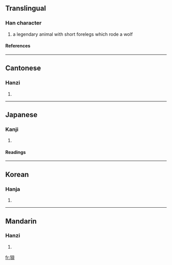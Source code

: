 {{see|狈}}

==Translingual==
===Han character===
{{Han char|rn=94|rad=犬|as=07|sn=10|four=4628<sub>0</sub>|canj=大竹月山金 (KHBUC)}}
# a legendary animal with short forelegs which rode a wolf
====References====
{{Han ref|kx=0712.030|dkj=20433|dj=1124.040|hdz=21349.030|uh=72FD|ud=29437|bh=AF56|bd=44886}}

----
==Cantonese==
===Hanzi===
{{yue-hanzi|jyut=|y=bui3}}
# {{defn|Cantonese}}

----
==Japanese==
===Kanji===
{{ja-kanji|grade=|rs=犬07}}
# {{defn|Japanese}} 
====Readings====
{{ja-readings|on=[[はい]] (hai), [[ばい]] (bai)|kun=}}

----
==Korean==
===Hanja===
{{ko-hanja|hangeul=패|eumhun=|rv=pae|mr=p'ae|y=phya}}
# {{defn|Korean}}

----
==Mandarin==
===Hanzi===
{{cmn-hanzi|sim=狈|pin=[[bèi]] (bei4), [[xiāo]] (xiao1)|wg=pei<sup>4</sup>, hsiao<sup>1</sup>}}
# {{defn|Mandarin}}

[[fr:狽]]